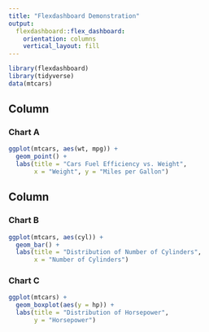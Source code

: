 ```yaml
---
title: "Flexdashboard Demonstration"
output: 
  flexdashboard::flex_dashboard:
    orientation: columns
    vertical_layout: fill
---
```


```r
library(flexdashboard)
library(tidyverse)
data(mtcars)
```

Column {data-width=650}
-----------------------------------------------------------------------

### Chart A

```r
ggplot(mtcars, aes(wt, mpg)) +
  geom_point() +
  labs(title = "Cars Fuel Efficiency vs. Weight",
       x = "Weight", y = "Miles per Gallon")
```

Column {data-width=350}
-----------------------------------------------------------------------

### Chart B

```r
ggplot(mtcars, aes(cyl)) +
  geom_bar() +
  labs(title = "Distribution of Number of Cylinders",
       x = "Number of Cylinders")
```

### Chart C

```r
ggplot(mtcars) +
  geom_boxplot(aes(y = hp)) +
  labs(title = "Distribution of Horsepower",
       y = "Horsepower")
```

